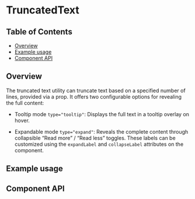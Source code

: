 
# TruncatedText

## Table of Contents

- [Overview](#overview)
- [Example usage](#example-usage)
- [Component API](#component-api)

## Overview

The truncated text utility can truncate text based on a specified number of
lines, provided via a prop. It offers two configurable options for revealing the
full content:

- Tooltip mode `type="tooltip"`: Displays the full text in a tooltip overlay on
  hover.

- Expandable mode `type="expand"`: Reveals the complete content through
  collapsible “Read more” / “Read less” toggles. These labels can be customized
  using the `expandLabel` and `collapseLabel` attributes on the component.

## Example usage

<Canvas>
  <Story of={stories.WithTooltip} />
</Canvas>

## Component API

<Controls />
